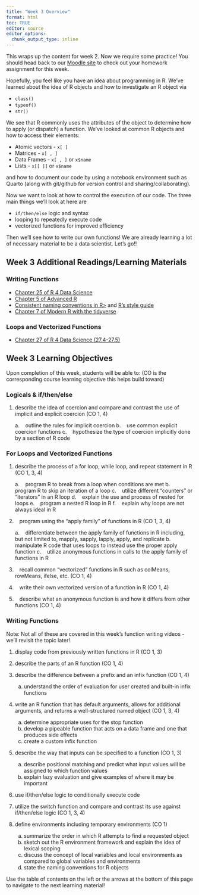 ```yaml
---
title: "Week 3 Overview"
format: html
toc: TRUE
editor: source
editor_options: 
  chunk_output_type: inline
---
```


This wraps up the content for week 2. Now we require some practice! You should head back to our <a href = "https://wolfware.ncsu.edu/" target = "_blank">Moodle site</a> to check out your homework assignment for this week.

Hopefully, you feel like you have an idea about programming in R. We've learned about the idea of R objects and how to investigate an R object via

-   `class()`
-   `typeof()`
-   `str()`

We see that R commonly uses the attributes of the object to determine how to apply (or dispatch) a function. We've looked at common R objects and how to access their elements:

-   Atomic vectors - `x[ ]`
-   Matrices - `x[ , ]`
-   Data Frames - `x[ , ]` or `x$name`
-   Lists - `x[[ ]]` or `x$name`

and how to document our code by using a notebook environment such as Quarto (along with git/github for version control and sharing/collaborating).

Now we want to look at how to control the execution of our code. The three main things we'll look at here are

-   `if/then/else` logic and syntax
-   looping to repeatedly execute code
-   vectorized functions for improved efficiency

Then we'll see how to write our own functions! We are already learning a lot of necessary material to be a data scientist. Let's go!!

## Week 3 Additional Readings/Learning Materials

### Writing Functions

- <a href="https://r4ds.hadley.nz/functions" target="_blank">Chapter 25 of R 4 Data Science</a>
- <a href = "http://adv-r.had.co.nz/Functions.html" target = "_blank">Chapter 5 of Advanced R</a>
- <a href = "https://www.r-bloggers.com/consistent-naming-conventions-in-r/" target = "_blank">Consistent naming conventions in R><a/> and <a href="https://google.github.io/styleguide/Rguide.xml" target="_blank">R's style guide</a>
- <a href="https://modern-rstats.eu/defining-your-own-functions.html#functions-that-take-functions-as-arguments-writing-your-own-higher-order-functions" target="_blank">Chapter 7 of Modern R with the tidyverse</a>

### Loops and Vectorized Functions<br>

- <a href="https://r4ds.hadley.nz/base-r" target="_blank">Chapter 27 of R 4 Data Science (27.4-27.5)</a>

## Week 3 Learning Objectives

Upon completion of this week, students will be able to: (CO is the corresponding course learning objective this helps build toward)

### Logicals & if/then/else

1. describe the idea of coercion and compare and contrast the use of implicit and explicit coercion (CO 1, 4)

    a.    outline the rules for implicit coercion
    b.    use common explicit coercion functions
    c.    hypothesize the type of coercion implicitly done by a section of R code

### For Loops and Vectorized Functions

1. describe the process of a for loop, while loop, and repeat statement in R (CO 1, 3, 4)

    a.    program R to break from a loop when conditions are met
    b.    program R to skip an iteration of a loop
    c.    utilize different “counters” or “iterators” in an R loop
    d.    explain the use and process of nested for loops
    e.    program a nested R loop in R
    f.    explain why loops are not always ideal in R

2.    program using the “apply family” of functions in R (CO 1, 3, 4)

    a.    differentiate between the apply family of functions in R including, but not limited to, mapply, sapply, lapply, apply, and replicate
    b.    manipulate R code that uses loops to instead use the proper apply function
    c.    utilize anonymous functions in calls to the apply family of functions in R

3.    recall common “vectorized” functions in R such as colMeans, rowMeans, ifelse, etc. (CO 1, 4)
4.    write their own vectorized version of a function in R (CO 1, 4)
5.    describe what an anonymous function is and how it differs from other functions (CO 1, 4)

### Writing Functions 

Note: Not all of these are covered in this week's function writing videos - we'll revisit the topic later!

1. display code from previously written functions in R (CO 1, 3)
2. describe the parts of an R function (CO 1, 4)
3. describe the difference between a prefix and an infix function (CO 1, 4)

    a. understand the order of evaluation for user created and built-in infix functions

4. write an R function that has default arguments, allows for additional arguments, and returns a well-structured named object (CO 1, 3, 4)

    a. determine appropriate uses for the stop function
    b. develop a pipeable function that acts on a data frame and one that produces side effects
    c. create a custom infix function

5. describe the way that inputs can be specified to a function (CO 1, 3)

    a. describe positional matching and predict what input values will be assigned to which function values
    b. explain lazy evaluation and give examples of where it may be important

6. use if/then/else logic to conditionally execute code
7. utilize the switch function and compare and contrast its use against if/then/else logic (CO 1, 3, 4)
8. define environments including temporary environments (CO 1)

    a. summarize the order in which R attempts to find a requested object
    b. sketch out the R environment framework and explain the idea of lexical scoping
    c. discuss the concept of local variables and local environments as compared to global variables and environments
    d. state the naming conventions for R objects


Use the table of contents on the left or the arrows at the bottom of this page to navigate to the next learning material!